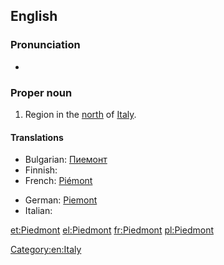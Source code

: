 {{also|piedmont}}
==English==

===Pronunciation===
{{rfap|UK|UK}}
*{{audio|En-us-Piedmont.ogg|Audio (US)}}

===Proper noun===
{{wikipedia}}
{{en-proper noun}}

# Region in the [[north]] of [[Italy]].

====Translations====
{{trans-top|region}}
* Bulgarian: [[Пиемонт]]
* Finnish: {{t-|fi|Piemonte}}
* French: [[Piémont]] {{m}}
{{trans-mid}}
* German: [[Piemont]]
* Italian: {{t+|it|Piemonte|m}}
{{trans-bottom}}

[[Category:en:Italy]]

[[et:Piedmont]]
[[el:Piedmont]]
[[fr:Piedmont]]
[[pl:Piedmont]]